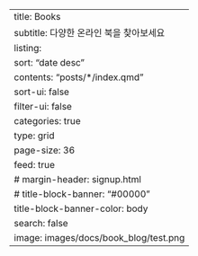 ---
title: Books
subtitle: 다양한 온라인 북을 찾아보세요
listing:
  sort: "date desc"
  contents: "posts/*/index.qmd"
  sort-ui: false
  filter-ui: false
  categories: true
  type: grid
  page-size: 36
  feed: true
# margin-header: signup.html
# title-block-banner: "#00000"
title-block-banner-color: body
search: false
image: images/docs/book_blog/test.png
---